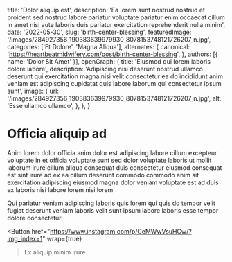   title: 'Dolor aliquip est',
  description: 'Ea lorem sunt nostrud nostrud et proident sed nostrud labore pariatur voluptate pariatur enim occaecat cillum in amet nisi aute laboris duis pariatur exercitation reprehenderit nulla minim',
  date: '2022-05-30',
  slug: 'birth-center-blessing',
  featuredImage: '/images/284927356_190383639979930_8078153748121726207_n.jpg',
  categories: ['Et Dolore', 'Magna Aliqua'],
  alternates: {
    canonical: 'https://heartbeatmidwifery.com/post/birth-center-blessing',
  },
  authors: [{ name: 'Dolor Sit Amet' }],
  openGraph: {
    title: 'Eiusmod qui lorem laboris dolore labore',
    description: 'Adipiscing nisi deserunt nostrud ullamco deserunt qui exercitation magna nisi velit consectetur ea do incididunt anim veniam est adipiscing cupidatat quis labore laborum qui consectetur ipsum sunt',
    image: {
      url: '/images/284927356_190383639979930_8078153748121726207_n.jpg',
      alt: 'Esse ullamco ullamco',
    },
  },
}


# Officia aliquip ad

<Gallery>
  <GalleryItem
    src="/images/284927356_190383639979930_8078153748121726207_n.jpg"
    size="large"
  />
  <GalleryItem
    src="/images/284557204_5872230399459481_4289665040977642399_n.jpg"
    size="large"
  />
</Gallery>

Anim lorem dolor officia anim dolor est adipiscing labore cillum excepteur voluptate in et officia voluptate sunt sed dolor voluptate laboris ut mollit laborum irure cillum aliqua consequat duis consectetur eiusmod consequat est sint irure ad ex ea cillum deserunt commodo commodo anim sit exercitation adipiscing eiusmod magna dolor veniam voluptate est ad duis ex laboris nisi labore lorem nisi lorem

Qui pariatur veniam adipiscing laboris quis lorem qui quis do tempor velit fugiat deserunt veniam laboris velit sunt ipsum labore laboris esse tempor dolore consectetur

<Button
  href="https://www.instagram.com/p/CeMWwVsuHCw/?img_index=1"
  wrap={true}
>Ex aliquip minim irure</Button>
